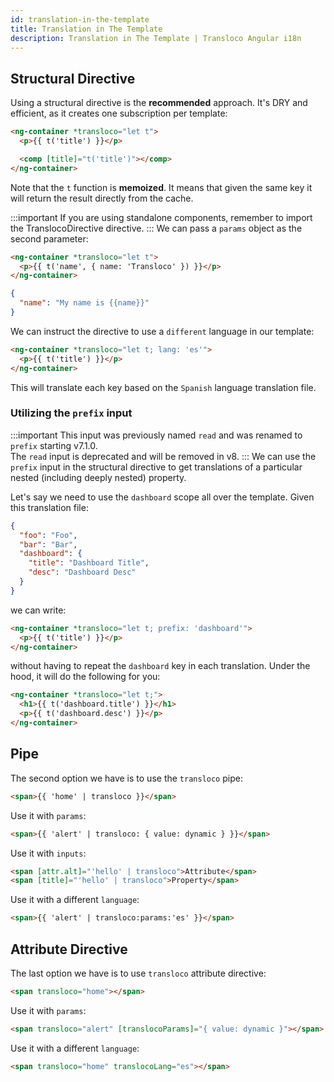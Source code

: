 ```yaml
---
id: translation-in-the-template
title: Translation in The Template
description: Translation in The Template | Transloco Angular i18n
---
```


## Structural Directive

Using a structural directive is the **recommended** approach. It's DRY and efficient, as it creates one subscription per template:

```html title="home.component.html"
<ng-container *transloco="let t">
  <p>{{ t('title') }}</p>

  <comp [title]="t('title')"></comp>
</ng-container>
```

Note that the `t` function is **memoized**. It means that given the same key it will return the result directly from the cache.

:::important
If you are using standalone components, remember to import the TranslocoDirective directive.
:::
We can pass a `params` object as the second parameter:

```html title="home.component.html"
<ng-container *transloco="let t">
  <p>{{ t('name', { name: 'Transloco' }) }}</p>
</ng-container>
```

```json title="en.json"
{
  "name": "My name is {{name}}"
}
```

We can instruct the directive to use a `different` language in our template:
```html {1} title="home.component.html"
<ng-container *transloco="let t; lang: 'es'">
  <p>{{ t('title') }}</p>
</ng-container>
```

This will translate each key based on the `Spanish` language translation file.

### Utilizing the `prefix` input
:::important
This input was previously named `read` and was renamed to `prefix` starting v7.1.0.<br/>
The `read` input is deprecated and will be removed in v8.
:::
We can use the `prefix` input in the structural directive to get translations of a particular nested (including deeply nested) property.

Let's say we need to use the `dashboard` scope all over the template. Given this translation file:
```json title="en.json"
{
  "foo": "Foo",
  "bar": "Bar",
  "dashboard": {
    "title": "Dashboard Title",
    "desc": "Dashboard Desc"
  }
}
```

we can write:

```html {1} title="home.component.html"
<ng-container *transloco="let t; prefix: 'dashboard'">
  <p>{{ t('title') }}</p>
</ng-container>
```

without having to repeat the `dashboard` key in each translation. Under the hood, it will do the following for you:
```html title="home.component.html"
<ng-container *transloco="let t;">
  <h1>{{ t('dashboard.title') }}</h1>
  <p>{{ t('dashboard.desc') }}</p>
</ng-container>
```

## Pipe
The second option we have is to use the `transloco` pipe:
```html title="home.component.html"
<span>{{ 'home' | transloco }}</span>
```

Use it with `params`:
```html title="home.component.html"
<span>{{ 'alert' | transloco: { value: dynamic } }}</span>
```

Use it with `inputs`:
```html title="home.component.html"
<span [attr.alt]="'hello' | transloco">Attribute</span>
<span [title]="'hello' | transloco">Property</span>
```

Use it with a different `language`:
```html title="home.component.html"
<span>{{ 'alert' | transloco:params:'es' }}</span>
```

## Attribute Directive
The last option we have is to use `transloco` attribute directive:
```html title="home.component.html"
<span transloco="home"></span>
```

Use it with `params`:
```html title="home.component.html"
<span transloco="alert" [translocoParams]="{ value: dynamic }"></span>
```

Use it with a different `language`:
```html title="home.component.html"
<span transloco="home" translocoLang="es"></span>
```
